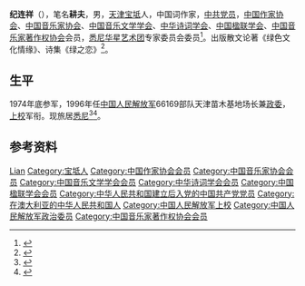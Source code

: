 {{Infobox person
| honorific_prefix = 
| name = 纪连祥
| honorific_suffix = 
| image = 
| image_size = 
| alt = 
| caption = 
| native_name = 
| native_name_lang = 
| pronunciation = 
| romaji = 
| english_name = 
| zi = 
| hao = 
| real_name = 
| gender = 男
| birth_name = 
| birth_date = 1956年
| birth_place = {{CHN}}[[河北省|河北省]][[天津专区|天津专区]][[宝坻县|宝坻县]]
| baptised = 
| disappeared_date = 
| disappeared_place = 
| disappeared_status = 
| death_date = 
| death_place = 
| death_cause = 
| body_discovered = 
| resting_place = 
| resting_place_coordinates = 
| monuments = 
| residence = {{AUS}}，[[悉尼|悉尼]]
| nationality = {{PRC}}
| other_names = 耕夫
| ethnicity = [[汉族|汉族]]
| citizenship = 
| permanent_residency = 
| education = 
| alma_mater = 
| years_active = 
| era = 
| employer = 
| organization = 
| agent = 
| known_for = 
| research = [[写作|写作]]
| notable_works = 《绿色文化情缘》<br/>《绿之恋》
| style = 
| home_town = 
| ancestor = 
| salary = 
| net_worth = 
| height = 
| height_m = 
| height_cm = 
| height_ft = 
| height_in = 
| weight = 
| weight_kg = 
| weight_lb = 
| weight_st = 
| television = 
| title = 
| term = 
| predecessor = 
| successor = 
| party = {{CPC}}
| movement = 
| opponents = 
| boards = 
| religion = 
| denomination = 
| criminal_charge = 
| criminal_penalty = 
| criminal_status = 
| spouse(s) = 
| partner(s) = 
| children = 
| parents = 
| relatives = 
| family = 
| callsign = 
| awards = 
| honours = 
| website = 
| module = 
| module2 = 
| module3 = 
| module4 = 
| module5 = 
| module6 = 
| signature = 
| signature_size = 
| signature_alt = 
| footnotes = 
| influences = 
| influenced = 
| width = 
| Img_size = 
| image_upright = 
| image_caption = 
| English_name = 
| 受洗 = 
| 死因 = 
| 遗体发现地 = 
| 遺體發現地 = 
| 墓地 = 
| 墓地坐标 = 
| 墓地坐標 = 
| 墓地座標 = 
| languages = 
| 教育程度 = 
| almamater = 
| educate = 
| job2 = 
| past = 
| work = 
| award = 
| works = 
| credits = 
| label_name = 
| nocat_wdimage = 
| job = [[军人|军人]]<br/>[[作家|作家]]
}}
'''纪连祥'''（{{bd|1956年||||catIdx=J纪}}），笔名'''耕夫'''，男，[[天津|天津]][[宝坻|宝坻]]人，中国词作家，[[中共党员|中共党员]]，[[中国作家协会|中国作家协会]]、[[中国音乐家协会|中国音乐家协会]]、[[中国音乐文学学会|中国音乐文学学会]]、[[中华诗词学会|中华诗词学会]]、[[中国楹联学会|中国楹联学会]]、[[中国音乐家著作权协会|中国音乐家著作权协会]]会员，[[悉尼华星艺术团|悉尼华星艺术团]]专家委员会委员<ref>{{cite web |author1=宝坻统战部 |title=寄语家乡 情系宝坻·在外宝坻人士的深情告白展播① |url=https://mp.weixin.qq.com/s/lYPvwXXjXykBJx0_nr-gUw |website=文明宝坻 微信公众号 |accessdate=2021-01-01}}</ref>。出版散文论著《绿色文化情缘》、诗集《绿之恋》<ref>{{cite web |title=纪连祥  (1956～) |url=http://www.chinawriter.com.cn/n1/2016/0627/c404937-28491827.html |website=中国作家网}}</ref>。

== 生平 ==
1974年底参军，1996年任[[中国人民解放军|中国人民解放军]]66169部队天津苗木基地场长兼[[政治委员|政委]]，[[上校|上校]]军衔。现旅居[[悉尼|悉尼]]<ref>{{cite web |title=【慧海艺讯】著名词作家纪连祥八首作品唱响悉尼市政厅——纪连祥悉尼回国采访记 |url=https://www.sohu.com/a/342513907_784494 |website=搜狐网 |accessdate=2019-09-21}}</ref><ref>{{cite web |author1=纪连祥艺术人生 |title=国家林业局《林业年鉴》  关于纪连祥字条 |url=http://blog.sina.com.cn/s/blog_5f90204b0100d7tc.html |website=新浪博客 |accessdate=2009-05-15}}</ref>。

== 参考资料 ==
{{reflist}}

{{Authority control}}
{{DEFAULTSORT:Ji纪}}
[[Category:纪姓|Lian]]
[[Category:宝坻人|Category:宝坻人]]
[[Category:中国作家协会会员|Category:中国作家协会会员]]
[[Category:中国音乐家协会会员|Category:中国音乐家协会会员]]
[[Category:中国音乐文学学会会员|Category:中国音乐文学学会会员]]
[[Category:中华诗词学会会员|Category:中华诗词学会会员]]
[[Category:中国楹联学会会员|Category:中国楹联学会会员]]
[[Category:中华人民共和国建立后入党的中国共产党党员|Category:中华人民共和国建立后入党的中国共产党党员]]
[[Category:在澳大利亚的中华人民共和国人|Category:在澳大利亚的中华人民共和国人]]
[[Category:中国人民解放军上校|Category:中国人民解放军上校]]
[[Category:中国人民解放军政治委员|Category:中国人民解放军政治委员]]
[[Category:中国音乐家著作权协会会员|Category:中国音乐家著作权协会会员]]